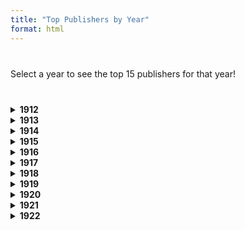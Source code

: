 ```yaml
---
title: "Top Publishers by Year"
format: html
---
```

<div style="margin-top: 40px;"></div>

Select a year to see the top 15 publishers for that year!

<div style="margin-top: 40px;"></div>


<details>
<summary><strong>1912</strong></summary>

```python

#| echo: false
import pandas as pd
import matplotlib.pyplot as plt

df = pd.read_csv("df_1912.csv")
df['publisher'] = df['publisher'].astype(str).str.strip()
df['publisher'] = df['publisher'].replace(['', 'nan', 'NA', '<NA>'], pd.NA)
df_clean = df.dropna(subset=['publisher'])

top_publishers = df_clean['publisher'].value_counts().head(15)

plt.figure(figsize=(8, 6))
top_publishers.plot(kind='bar')
plt.title("Top 15 Publishers in 1912")
plt.xlabel("Publisher")
plt.ylabel("Number of Publications")
plt.xticks(rotation=45, ha='right')
plt.tight_layout()
plt.show()
```
</details> 


<details>
<summary><strong>1913</strong></summary>

```python

#| echo: false
import pandas as pd
import matplotlib.pyplot as plt

df = pd.read_csv("df_1913.csv")
df['publisher'] = df['publisher'].astype(str).str.strip()
df['publisher'] = df['publisher'].replace(['', 'nan', 'NA', '<NA>'], pd.NA)
df_clean = df.dropna(subset=['publisher'])

top_publishers = df_clean['publisher'].value_counts().head(15)

plt.figure(figsize=(8, 6))
top_publishers.plot(kind='bar')
plt.title("Top 15 Publishers in 1913")
plt.xlabel("Publisher")
plt.ylabel("Number of Publications")
plt.xticks(rotation=45, ha='right')
plt.tight_layout()
plt.show()
```
</details> 


<details>
<summary><strong>1914</strong></summary>

```python

#| echo: false
import pandas as pd
import matplotlib.pyplot as plt

df = pd.read_csv("df_1914.csv")
df['publisher'] = df['publisher'].astype(str).str.strip()
df['publisher'] = df['publisher'].replace(['', 'nan', 'NA', '<NA>'], pd.NA)
df_clean = df.dropna(subset=['publisher'])

top_publishers = df_clean['publisher'].value_counts().head(15)

plt.figure(figsize=(8, 6))
top_publishers.plot(kind='bar')
plt.title("Top 15 Publishers in 1914")
plt.xlabel("Publisher")
plt.ylabel("Number of Publications")
plt.xticks(rotation=45, ha='right')
plt.tight_layout()
plt.show()
```
</details> 


<details>
<summary><strong>1915</strong></summary>

```python

#| echo: false
import pandas as pd
import matplotlib.pyplot as plt

df = pd.read_csv("df_1915.csv")
df['publisher'] = df['publisher'].astype(str).str.strip()
df['publisher'] = df['publisher'].replace(['', 'nan', 'NA', '<NA>'], pd.NA)
df_clean = df.dropna(subset=['publisher'])

top_publishers = df_clean['publisher'].value_counts().head(15)

plt.figure(figsize=(8, 6))
top_publishers.plot(kind='bar')
plt.title("Top 15 Publishers in 1915")
plt.xlabel("Publisher")
plt.ylabel("Number of Publications")
plt.xticks(rotation=45, ha='right')
plt.tight_layout()
plt.show()
```
</details> 


<details>
<summary><strong>1916</strong></summary>

```python

#| echo: false
import pandas as pd
import matplotlib.pyplot as plt

df = pd.read_csv("df_1916.csv")
df['publisher'] = df['publisher'].astype(str).str.strip()
df['publisher'] = df['publisher'].replace(['', 'nan', 'NA', '<NA>'], pd.NA)
df_clean = df.dropna(subset=['publisher'])

top_publishers = df_clean['publisher'].value_counts().head(15)

plt.figure(figsize=(8, 6))
top_publishers.plot(kind='bar')
plt.title("Top 15 Publishers in 1916")
plt.xlabel("Publisher")
plt.ylabel("Number of Publications")
plt.xticks(rotation=45, ha='right')
plt.tight_layout()
plt.show()
```
</details> 


<details>
<summary><strong>1917</strong></summary>

```python

#| echo: false
import pandas as pd
import matplotlib.pyplot as plt

df = pd.read_csv("df_1917.csv")
df['publisher'] = df['publisher'].astype(str).str.strip()
df['publisher'] = df['publisher'].replace(['', 'nan', 'NA', '<NA>'], pd.NA)
df_clean = df.dropna(subset=['publisher'])

top_publishers = df_clean['publisher'].value_counts().head(15)

plt.figure(figsize=(8, 6))
top_publishers.plot(kind='bar')
plt.title("Top 15 Publishers in 1917")
plt.xlabel("Publisher")
plt.ylabel("Number of Publications")
plt.xticks(rotation=45, ha='right')
plt.tight_layout()
plt.show()
```
</details> 


<details>
<summary><strong>1918</strong></summary>

```python

#| echo: false
import pandas as pd
import matplotlib.pyplot as plt

df = pd.read_csv("df_1918.csv")
df['publisher'] = df['publisher'].astype(str).str.strip()
df['publisher'] = df['publisher'].replace(['', 'nan', 'NA', '<NA>'], pd.NA)
df_clean = df.dropna(subset=['publisher'])

top_publishers = df_clean['publisher'].value_counts().head(15)

plt.figure(figsize=(8, 6))
top_publishers.plot(kind='bar')
plt.title("Top 15 Publishers in 1918")
plt.xlabel("Publisher")
plt.ylabel("Number of Publications")
plt.xticks(rotation=45, ha='right')
plt.tight_layout()
plt.show()
```
</details> 


<details>
<summary><strong>1919</strong></summary>

```python

#| echo: false
import pandas as pd
import matplotlib.pyplot as plt

df = pd.read_csv("df_1919.csv")
df['publisher'] = df['publisher'].astype(str).str.strip()
df['publisher'] = df['publisher'].replace(['', 'nan', 'NA', '<NA>'], pd.NA)
df_clean = df.dropna(subset=['publisher'])

top_publishers = df_clean['publisher'].value_counts().head(15)

plt.figure(figsize=(8, 6))
top_publishers.plot(kind='bar')
plt.title("Top 15 Publishers in 1919")
plt.xlabel("Publisher")
plt.ylabel("Number of Publications")
plt.xticks(rotation=45, ha='right')
plt.tight_layout()
plt.show()
```
</details> 


<details>
<summary><strong>1920</strong></summary>

```python

#| echo: false
import pandas as pd
import matplotlib.pyplot as plt

df = pd.read_csv("df_1920.csv")
df['publisher'] = df['publisher'].astype(str).str.strip()
df['publisher'] = df['publisher'].replace(['', 'nan', 'NA', '<NA>'], pd.NA)
df_clean = df.dropna(subset=['publisher'])

top_publishers = df_clean['publisher'].value_counts().head(15)

plt.figure(figsize=(8, 6))
top_publishers.plot(kind='bar')
plt.title("Top 15 Publishers in 1920")
plt.xlabel("Publisher")
plt.ylabel("Number of Publications")
plt.xticks(rotation=45, ha='right')
plt.tight_layout()
plt.show()
```
</details> 


<details>
<summary><strong>1921</strong></summary>

```python

#| echo: false
import pandas as pd
import matplotlib.pyplot as plt

df = pd.read_csv("df_1921.csv")
df['publisher'] = df['publisher'].astype(str).str.strip()
df['publisher'] = df['publisher'].replace(['', 'nan', 'NA', '<NA>'], pd.NA)
df_clean = df.dropna(subset=['publisher'])

top_publishers = df_clean['publisher'].value_counts().head(15)

plt.figure(figsize=(8, 6))
top_publishers.plot(kind='bar')
plt.title("Top 15 Publishers in 1921")
plt.xlabel("Publisher")
plt.ylabel("Number of Publications")
plt.xticks(rotation=45, ha='right')
plt.tight_layout()
plt.show()
```
</details> 


<details>
<summary><strong>1922</strong></summary>

```python

#| echo: false
import pandas as pd
import matplotlib.pyplot as plt

df = pd.read_csv("df_1922.csv")
df['publisher'] = df['publisher'].astype(str).str.strip()
df['publisher'] = df['publisher'].replace(['', 'nan', 'NA', '<NA>'], pd.NA)
df_clean = df.dropna(subset=['publisher'])

top_publishers = df_clean['publisher'].value_counts().head(15)

plt.figure(figsize=(8, 6))
top_publishers.plot(kind='bar')
plt.title("Top 15 Publishers in 1922")
plt.xlabel("Publisher")
plt.ylabel("Number of Publications")
plt.xticks(rotation=45, ha='right')
plt.tight_layout()
plt.show()
```
</details> 
